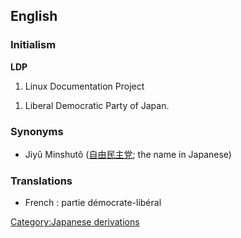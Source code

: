 ==English==
===Initialism===
'''LDP'''
# Linux Documentation Project

# Liberal Democratic Party of Japan.
===Synonyms===
*Jiyû Minshutô ([[自由]][[民主]][[党]]; the name in Japanese)
===Translations===
*French : partie démocrate-libéral

[[Category:Japanese derivations]]